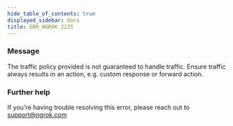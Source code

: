 ```yaml
---
hide_table_of_contents: true
displayed_sidebar: docs
title: ERR_NGROK_2235
---
```


### Message

The traffic policy provided is not guaranteed to handle traffic. Ensure traffic always results in an action, e.g. custom response or forward action.

<ErrorDetails />

### Further help

If you're having trouble resolving this error, please reach out to [support@ngrok.com](mailto:support@ngrok.com?subject=Help%20with%20ERR_NGROK_2235)
